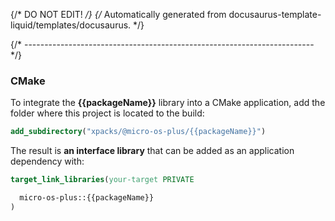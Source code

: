 {/* DO NOT EDIT! */}
{/* Automatically generated from docusaurus-template-liquid/templates/docusaurus. */}

{/* ------------------------------------------------------------------------ */}

### CMake

To integrate the **{{packageName}}** library into a CMake application,
add the folder where this project is located to the build:

```cmake
add_subdirectory("xpacks/@micro-os-plus/{{packageName}}")
```

The result is **an interface library** that can be added as an application
dependency with:

```cmake
target_link_libraries(your-target PRIVATE

  micro-os-plus::{{packageName}}
)
```
